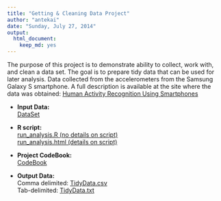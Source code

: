 ```yaml
---
title: "Getting & Cleaning Data Project"
author: "antekai"
date: "Sunday, July 27, 2014"
output:
  html_document:
    keep_md: yes
---
```

The purpose of this project is to demonstrate ability to collect, work with, and clean a data set. The goal is to prepare tidy data that can be used for later analysis. Data collected from the accelerometers from the Samsung Galaxy S smartphone. A full description is available at the site where the data was obtained: [Human Activity Recognition Using Smartphones](http://archive.ics.uci.edu/ml/datasets/Human+Activity+Recognition+Using+Smartphones)

- **Input Data:**   
[DataSet](https://d396qusza40orc.cloudfront.net/getdata%2Fprojectfiles%2FUCI%20HAR%20Dataset.zip)

- **R script:**   
[run_analysis.R (no details on script)](https://github.com/antekai/GCDproject/blob/master/run_analysis.R)  
[run_analysis.html (details on script)](http://htmlpreview.github.io/?https://github.com/antekai/GCDproject/blob/master/run_analysis.html)  

- **Project CodeBook:**   
[CodeBook](https://github.com/antekai/GCDproject/blob/master/CodeBook.md)

- **Output Data:**   
Comma delimited: [TidyData.csv](https://github.com/antekai/GCDproject/blob/master/tidyData.csv)  
Tab-delimited: [TidyData.txt](https://github.com/antekai/GCDproject/blob/master/tidyData.txt)

